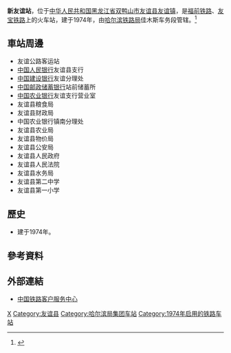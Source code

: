 {{Infobox China railway station
|车站名称 = 新友谊站
|图片 = 
|图片介绍 = 
|其他名称 = 
|车站拼音 = Xinyouyi
|英文名称 = Xinyouyi Railway Station
|车站代码 = 60896
|电报码 = EYB
|拼音码 = XYY
|车站位置 = [[黑龙江省|黑龙江省]][[双鸭山市|双鸭山市]][[友谊县|友谊县]][[友谊镇_(友谊县)|友谊镇]]
|归属 = [[哈尔滨铁路局|哈尔滨铁路局]][[佳木斯车务段|佳木斯车务段]]
|坐标 = 
|线路 = [[福前铁路|福前铁路]]、[[友宝铁路|友宝铁路]]
|车站等级 = [[三等站_(中铁)|三等站]]
|月台数目 = 
|站台面 = 
|股道数目 = 
|网站 = 
}}
'''新友谊站'''，位于[[中华人民共和国|中华人民共和国]][[黑龙江省|黑龙江省]][[双鸭山市|双鸭山市]][[友谊县|友谊县]][[友谊镇_(友谊县)|友谊镇]]，是[[福前铁路|福前铁路]]、[[友宝铁路|友宝铁路]]上的火车站，建于1974年，由[[哈尔滨铁路局|哈尔滨铁路局]]佳木斯车务段管辖。<ref>{{Cite web |url=http://search.huochepiao.com/huochezhan/jieshao/2954.htm |title=新友谊火车站介绍 |access-date=2017-04-04 |archive-date=2017-04-05 |archive-url=https://web.archive.org/web/20170405170122/http://search.huochepiao.com/huochezhan/jieshao/2954.htm |dead-url=no }}</ref>
==車站周邊==
* 友谊公路客运站
* [[中国人民银行|中国人民银行]]友谊县支行
* [[中国建设银行|中国建设银行]]友谊分理处
* [[中国邮政储蓄银行|中国邮政储蓄银行]]站前储蓄所
* [[中国农业银行|中国农业银行]]友谊支行营业室
* 友谊县粮食局
* 友谊县财政局
* 中国农业银行镇南分理处
* 友谊县农业局
* 友谊县物价局
* 友谊县公安局
* 友谊县人民政府
* 友谊县人民法院
* 友谊县水务局
* 友谊县第二中学
* 友谊县第一小学

==歷史==
* 建于1974年。
==參考資料==
{{reflist}}
==外部連結==
* [http://www.12306.cn/mormhweb/ 中国铁路客户服务中心] {{Wayback|url=http://www.12306.cn/mormhweb/ |date=20180205163941 }}
{{China-rail-stub}}
{{福前铁路}}
{{友宝铁路}}
[[Category:双鸭山市铁路车站|X]]
[[Category:友谊县|Category:友谊县]]
[[Category:哈尔滨局集团车站|Category:哈尔滨局集团车站]]
[[Category:1974年启用的铁路车站|Category:1974年启用的铁路车站]]